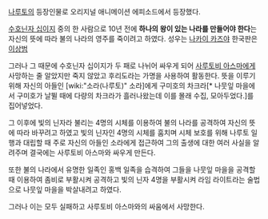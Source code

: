 [[나루토]]의 등장인물로 오리지널 애니메이션 에피소드에서 등장했다.

[[수호닌자 십이지]] 중의 한 사람으로 10년 전에 '''하나의 왕이 있는 나라를 만들어야 한다'''는 자신의 뜻에 따라 불의 나라의 영주를 죽이려고 하였다. 성우는 [[나카이 카즈야]] 한국판은 [[이상범]]

그러나 그 때문에 수호닌자 십이지가 두 패로 나뉘어 싸우게 되어 [[사루토비 아스마]]에게 사망하는 줄 알았지만 죽지 않았고 후리도라는 가명을 사용하여 활동한다. 뜻을 이루기 위해 자신의 아들인 [wiki:"소라(나루토)" 소라]에게 구미호의 차크라[* 나뭇잎 마을에서 구미호가 날뛸 때에 다량의 차크라가 흘러나왔는데 이를 몰래 수집, 모아두었다.]를 집어넣었다.

그 이후에 빛의 닌자라 불리는 4명의 시체를 이용하여 불의 나라를 공격하여 자신의 뜻에 따라 바꾸려고 하였고 빛의 닌자인 4명의 시체를 훔치며 시체 보호를 위해 나루토 일행과 대립할 때 주로 자신의 아들인 소라에게 접근하여 그의 출생에 대한 여러 사실을 알려주며 결국에는 사루토비 아스마와 싸우게 만든다.

또한 불의 나라에서 유명한 일족인 홍백 일족을 습격하여 그들을 나뭇잎 마을을 공격할 때 이용하여 좀비로 부활시켜 공격하고 빛의 닌자 4명을 부활시켜 라임 라이트라는 술법으로 나뭇잎 마을을 박살내려고 하였다.

그러나 이는 모두 실패하고 사루토비 아스마와의 싸움에서 사망한다.

